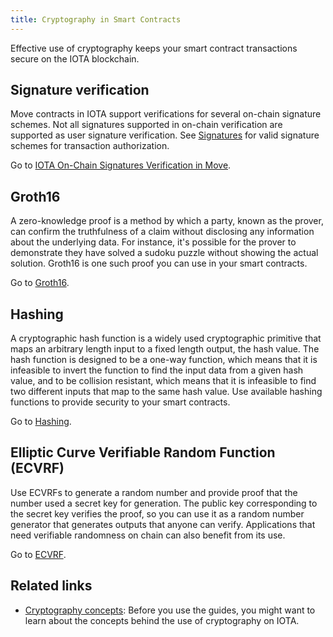 ```yaml
---
title: Cryptography in Smart Contracts
---
```


Effective use of cryptography keeps your smart contract transactions secure on the IOTA blockchain. 

## Signature verification

Move contracts in IOTA support verifications for several on-chain signature schemes. Not all signatures supported in on-chain verification are supported as user signature verification. See [Signatures](./transaction-auth/signatures.mdx) for valid signature schemes for transaction authorization.

Go to [IOTA On-Chain Signatures Verification in Move](./on-chain/signing.mdx).

## Groth16

A zero-knowledge proof is a method by which a party, known as the prover, can confirm the truthfulness of a claim without disclosing any information about the underlying data. For instance, it's possible for the prover to demonstrate they have solved a sudoku puzzle without showing the actual solution. Groth16 is one such proof you can use in your smart contracts.

Go to [Groth16](./on-chain/groth16.mdx).

## Hashing

A cryptographic hash function is a widely used cryptographic primitive that maps an arbitrary length input to a fixed length output, the hash value. The hash function is designed to be a one-way function, which means that it is infeasible to invert the function to find the input data from a given hash value, and to be collision resistant, which means that it is infeasible to find two different inputs that map to the same hash value. Use available hashing functions to provide security to your smart contracts.

Go to [Hashing](./on-chain/hashing.mdx).

## Elliptic Curve Verifiable Random Function (ECVRF)

Use ECVRFs to generate a random number and provide proof that the number used a secret key for generation. The public key corresponding to the secret key verifies the proof, so you can use it as a random number generator that generates outputs that anyone can verify. Applications that need verifiable randomness on chain can also benefit from its use.

Go to [ECVRF](./on-chain/ecvrf.mdx).

## Related links

- [Cryptography concepts](../cryptography.mdx): Before you use the guides, you might want to learn about the concepts behind the use of cryptography on IOTA.